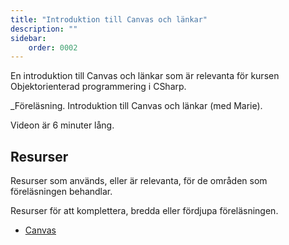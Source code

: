 ```yaml
---
title: "Introduktion till Canvas och länkar" 
description: ""
sidebar:
    order: 0002
---
```



En introduktion till Canvas och länkar som är relevanta för kursen Objektorienterad programmering i CSharp.

<YouTube
    id="M0Fs3yc1O0M" 
/>

_Föreläsning. Introduktion till Canvas och länkar (med Marie).

Videon är 6 minuter lång.



## Resurser

Resurser som används, eller är relevanta, för de områden som föreläsningen behandlar.

Resurser för att komplettera, bredda eller fördjupa föreläsningen.


* [Canvas](https://canvas.bth.se)
